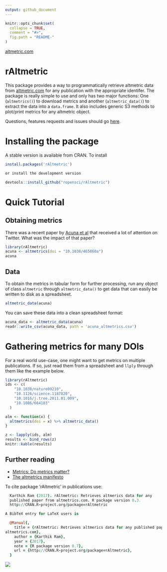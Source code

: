 ```yaml
---
output: github_document
---
```


<!-- README.md is generated from README.Rmd. Please edit that file -->

```r
knitr::opts_chunk$set(
  collapse = TRUE,
  comment = "#>",
  fig.path = "README-"
)
```

[altmetric.com](https://raw.github.com/ropensci/rAltmetric/master/altmetric_logo_title.png)


# rAltmetric

This package provides a way to programmatically retrieve altmetric data from [altmetric.com](http://altmetric.com) for any publication with the appropriate identifer. The package is really simple to use and only has two major functions: One (`altmetrics()`) to download metrics and another (`altmetric_data()`) to extract the data into a `data.frame`. It also includes generic S3 methods to plot/print metrics for any altmetric object.

Questions, features requests and issues should go [here](https://github.com/ropensci/rAltmetric/issues/). 

# Installing the package

A stable version is available from CRAN. To install

```r
install.packages('rAltmetric')

or install the development version

devtools::install_github("ropensci/rAltmetric")
```


# Quick Tutorial

## Obtaining metrics
There was a recent paper by [Acuna et al](http://www.nature.com/news/2010/100616/full/465860a.html) that received a lot of attention on Twitter. What was the impact of that paper?

```r
library(rAltmetric)
acuna <- altmetrics(doi = "10.1038/465860a")
acuna
```


## Data
To obtain the metrics in tabular form for further processing, run any object of class `altmetric` through `altmetric_data()` to get data that can easily be written to disk as a spreadsheet.

```r
altmetric_data(acuna)
```

You can save these data into a clean spreadsheet format:

```r
acuna_data <- altmetric_data(acuna)
readr::write_csv(acuna_data, path = 'acuna_altmetrics.csv')
```

# Gathering metrics for many DOIs
For a real world use-case, one might want to get metrics on multiple publications. If so, just read them from a spreadsheet and `llply` through them like the example below.

```r
library(rAltmetric)
ids <- c(
    "10.1038/nature09210",
    "10.1126/science.1187820",
    "10.1016/j.tree.2011.01.009",
    "10.1086/664183"
  )

alm <- function(x) {
  altmetrics(doi = x) %>% altmetric_data()
}

z <- lapply(ids, alm) 
results <- bind_rows(z) 
knitr::kable(results)
```

## Further reading
* [Metrics: Do metrics matter?](http://www.nature.com/news/2010/100616/full/465860a.html)
* [The altmetrics manifesto](http://altmetrics.org/manifesto/)


To cite package ‘rAltmetric’ in publications use:

```coffee
  Karthik Ram (2017). rAltmetric: Retrieves altmerics data for any
  published paper from altmetrics.com. R package version 0.3.
  http://CRAN.R-project.org/package=rAltmetric

A BibTeX entry for LaTeX users is

  @Manual{,
    title = {rAltmetric: Retrieves altmerics data for any published paper from
altmetrics.com},
    author = {Karthik Ram},
    year = {2017},
    note = {R package version 0.7},
    url = {http://CRAN.R-project.org/package=rAltmetric},
  }
```



[![](http://ropensci.org/public_images/github_footer.png)](http://ropensci.org)
